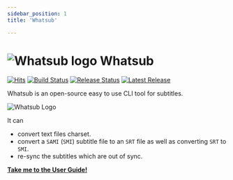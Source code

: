 ```yaml
---
sidebar_position: 1
title: 'Whatsub'

---
```


# ![Whatsub logo](/img/whatsub-logo-64x64.png) Whatsub

[![Hits](https://hits.sh/github.com/kevin-lee/whatsub.svg)](https://hits.sh/github.com/kevin-lee/whatsub/)
[![Build Status](https://github.com/kevin-lee/whatsub/workflows/Build%20All/badge.svg)](https://github.com/kevin-lee/whatsub/actions?workflow=Build+All)
[![Release Status](https://github.com/kevin-lee/whatsub/workflows/Release/badge.svg)](https://github.com/kevin-lee/whatsub/actions?workflow=Release)
[![Latest Release](https://img.shields.io/github/v/release/kevin-lee/whatsub)](https://github.com/kevin-lee/whatsub/releases/latest)

Whatsub is an open-source easy to use CLI tool for subtitles.

![Whatsub Logo](/img/poster.png)

It can
* convert text files charset.
* convert a `SAMI` (`SMI`) subtitle file to an `SRT` file as well as converting `SRT` to `SMI`.
* re-sync the subtitles which are out of sync.

[<Highlight color="#1877F2">**Take me to the User Guide!**</Highlight>](whatsub/get-whatsub.mdx)
